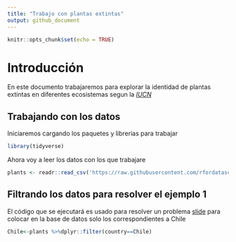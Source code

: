 ```yaml
---
title: "Trabajo con plantas extintas"
output: github_document
---
```


```r
knitr::opts_chunk$set(echo = TRUE)
```

# Introducción

En este documento trabajaremos para explorar la identidad de plantas extintas en diferentes ecosistemas segun la [*IUCN*](https://www.iucnredlist.org/)

## Trabajando con los datos

Iniciaremos cargando los paquetes y librerias para trabajar

```r
library(tidyverse)
```

Ahora voy a leer los datos con los que trabajare

```r
plants <- readr::read_csv('https://raw.githubusercontent.com/rfordatascience/tidytuesday/master/data/2020/2020-08-18/plants.csv')
```

## Filtrando los datos para resolver el ejemplo 1

El código que se ejecutará es usado para resolver un problema
[slide](https://rstudio.com/wp-content/uploads/2015/03/rmarkdown-spanish.pdf) 
para colocar en la base de datos solo los correspondientes a Chile

```r
Chile<-plants %>%dplyr::filter(country==Chile)

```

